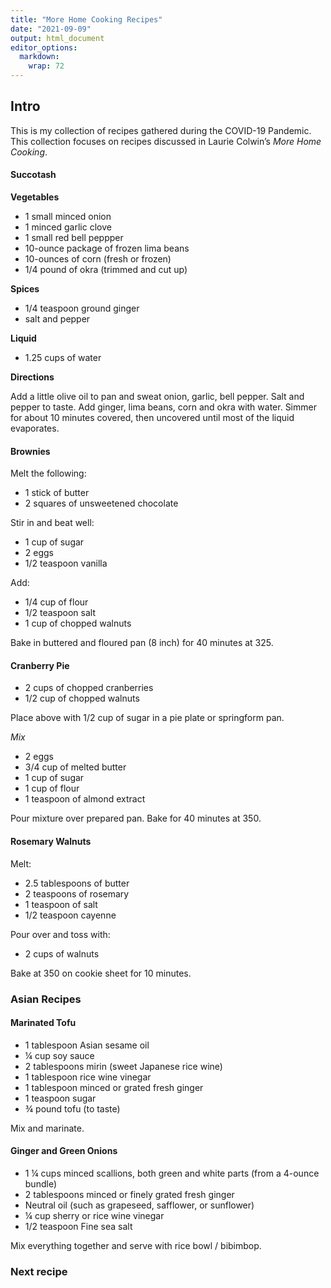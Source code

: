 ```yaml
---
title: "More Home Cooking Recipes"
date: "2021-09-09"
output: html_document
editor_options: 
  markdown: 
    wrap: 72
---
```


## Intro

This is my collection of recipes gathered during the COVID-19 Pandemic.
This collection focuses on recipes discussed in Laurie Colwin's *More
Home Cooking*.

#### Succotash

**Vegetables**

-   1 small minced onion
-   1 minced garlic clove
-   1 small red bell peppper
-   10-ounce package of frozen lima beans
-   10-ounces of corn (fresh or frozen)
-   1/4 pound of okra (trimmed and cut up)

**Spices**

-   1/4 teaspoon ground ginger
-   salt and pepper

**Liquid**

-   1.25 cups of water

**Directions**

Add a little olive oil to pan and sweat onion, garlic, bell pepper. Salt
and pepper to taste. Add ginger, lima beans, corn and okra with water.
Simmer for about 10 minutes covered, then uncovered until most of the
liquid evaporates.

#### Brownies

Melt the following:

-   1 stick of butter
-   2 squares of unsweetened chocolate

Stir in and beat well:

-   1 cup of sugar
-   2 eggs
-   1/2 teaspoon vanilla

Add:

-   1/4 cup of flour
-   1/2 teaspoon salt
-   1 cup of chopped walnuts

Bake in buttered and floured pan (8 inch) for 40 minutes at 325.

#### Cranberry Pie

-   2 cups of chopped cranberries
-   1/2 cup of chopped walnuts

Place above with 1/2 cup of sugar in a pie plate or springform pan.

*Mix*

-   2 eggs
-   3/4 cup of melted butter
-   1 cup of sugar
-   1 cup of flour
-   1 teaspoon of almond extract

Pour mixture over prepared pan. Bake for 40 minutes at 350.

#### Rosemary Walnuts

Melt:

-   2.5 tablespoons of butter
-   2 teaspoons of rosemary
-   1 teaspoon of salt
-   1/2 teaspoon cayenne

Pour over and toss with:

-   2 cups of walnuts

Bake at 350 on cookie sheet for 10 minutes.

### Asian Recipes

#### Marinated Tofu

-   1 tablespoon Asian sesame oil
-   ¼ cup soy sauce
-   2 tablespoons mirin (sweet Japanese rice wine)
-   1 tablespoon rice wine vinegar
-   1 tablespoon minced or grated fresh ginger
-   1 teaspoon sugar
-   ¾ pound tofu (to taste)

Mix and marinate.

#### Ginger and Green Onions

-   1 ¼ cups minced scallions, both green and white parts (from a
    4-ounce bundle)
-   2 tablespoons minced or finely grated fresh ginger
-   Neutral oil (such as grapeseed, safflower, or sunflower)
-   ¼ cup sherry or rice wine vinegar
-   1/2 teaspoon Fine sea salt

Mix everything together and serve with rice bowl / bibimbop.

### Next recipe
